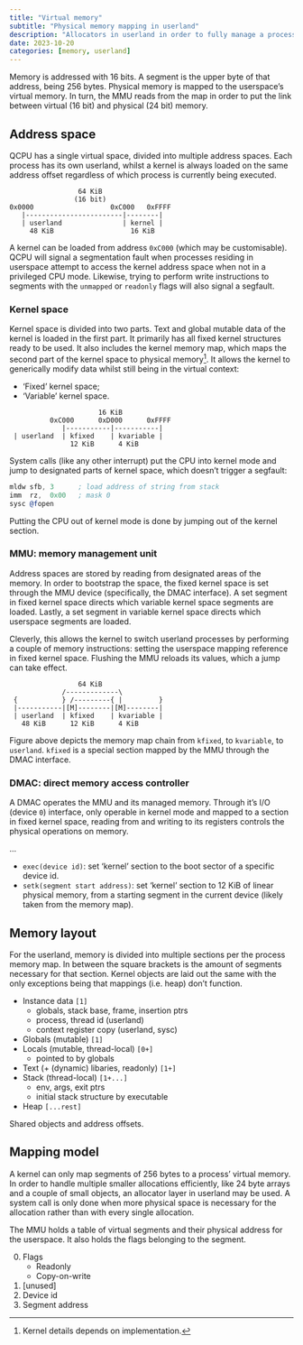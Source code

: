 ```yaml
---
title: "Virtual memory"
subtitle: "Physical memory mapping in userland"
description: "Allocators in userland in order to fully manage a process' virtual memory."
date: 2023-10-20
categories: [memory, userland]
---
```


Memory is addressed with 16 bits. A segment is the upper byte of that address,
being 256 bytes. Physical memory is mapped to the userspace's virtual memory.
In turn, the MMU reads from the map in order to put the link between virtual
(16 bit) and physical (24 bit) memory.

## Address space

QCPU has a single virtual space, divided into multiple address spaces. Each
process has its own userland, whilst a kernel is always loaded on the same
address offset regardless of which process is currently being executed.

```
                 64 KiB
                (16 bit)
0x0000                   0xC000   0xFFFF
   |------------------------|--------|
   | userland               | kernel |
     48 KiB                   16 KiB
```

A kernel can be loaded from address `0xC000` (which may be customisable). QCPU
will signal a segmentation fault when processes residing in userspace attempt to
access the kernel address space when not in a privileged CPU mode. Likewise,
trying to perform write instructions to segments with the `unmapped` or
`readonly` flags will also signal a segfault.

### Kernel space

Kernel space is divided into two parts. Text and global mutable data of the
kernel is loaded in the first part. It primarily has all fixed kernel structures
ready to be used. It also includes the kernel memory map, which maps the second
part of the kernel space to physical memory[^1]. It allows the kernel to
generically modify data whilst still being in the virtual context:

- 'Fixed' kernel space;
- 'Variable' kernel space.

```
                      16 KiB
          0xC000      0xD000      0xFFFF
             |-----------|-----------|
 | userland  | kfixed    | kvariable |
               12 KiB      4 KiB
```

System calls (like any other interrupt) put the CPU into kernel mode and jump
to designated parts of kernel space, which doesn't trigger a segfault:

```.asm
mldw sfb, 3      ; load address of string from stack
imm  rz,  0x00   ; mask 0
sysc @fopen
```

Putting the CPU out of kernel mode is done by jumping out of the kernel section.

[^1]: Kernel details depends on implementation.

### MMU: memory management unit

Address spaces are stored by reading from designated areas of the memory. In
order to bootstrap the space, the fixed kernel space is set through the MMU
device (specifically, the DMAC interface). A set segment in fixed kernel space
directs which variable kernel space segments are loaded. Lastly, a set segment
in variable kernel space directs which userspace segments are loaded.

Cleverly, this allows the kernel to switch userland processes by performing a
couple of memory instructions: setting the userspace mapping reference in fixed
kernel space. Flushing the MMU reloads its values, which a jump can take effect.

```
                 64 KiB
             /-------------\
 {           } /---------{ |         }
 |-----------|[M]--------|[M]--------|
 | userland  | kfixed    | kvariable |
   48 KiB      12 KiB      4 KiB
```

Figure above depicts the memory map chain from `kfixed`, to `kvariable`, to
`userland`. `kfixed` is a special section mapped by the MMU through the DMAC
interface.

### DMAC: direct memory access controller

A DMAC operates the MMU and its managed memory. Through it's I/O (device `0`)
interface, only operable in kernel mode and mapped to a section in fixed kernel
space, reading from and writing to its registers controls the physical
operations on memory.

...

- `exec(device id)`: set 'kernel' section to the boot sector of a specific
  device id.
- `setk(segment start address)`: set 'kernel' section to 12 KiB of linear
  physical memory, from a starting segment in the current device (likely taken
  from the memory map).

## Memory layout

For the userland, memory is divided into multiple sections per the process
memory map. In between the square brackets is the amount of segments necessary
for that section. Kernel objects are laid out the same with the only exceptions
being that mappings (i.e. heap) don't function.

- Instance data `[1]`
    - globals, stack base, frame, insertion ptrs
    - process, thread id (userland)
    - context register copy (userland, sysc)
- Globals (mutable) `[1]`
- Locals (mutable, thread-local) `[0+]`
    - pointed to by globals
- Text (+ (dynamic) libaries, readonly) `[1+]`
- Stack (thread-local) `[1+...]`
    - env, args, exit ptrs
    - initial stack structure by executable
- Heap `[...rest]`

::: {.note}
Shared objects and address offsets.
:::

## Mapping model

A kernel can only map segments of 256 bytes to a process' virtual memory. In
order to handle multiple smaller allocations efficiently, like 24 byte arrays
and a couple of small objects, an allocator layer in userland may be used. A
system call is only done when more physical space is necessary for the
allocation rather than with every single allocation.

The MMU holds a table of virtual segments and their physical address for the
userspace. It also holds the flags belonging to the segment.

0. Flags
    - Readonly
    - Copy-on-write
1. [unused]
2. Device id
3. Segment address

